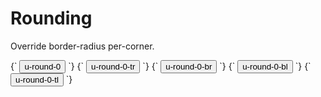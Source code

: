 
<Meta title="Utilities/border-radius" />

# Rounding

Override border-radius per-corner.

<Canvas>
  <Story name="u-round-0">
    {`
      <button class="a-button u-round-0">u-round-0</button>
    `}
  </Story>
  <Story name="u-round-0-tr">
    {`
      <button class="a-button u-round-0-tr">u-round-0-tr</button>
    `}
  </Story>
  <Story name="u-round-0-br">
    {`
      <button class="a-button u-round-0-br">u-round-0-br</button>
    `}
  </Story>
  <Story name="u-round-0-bl">
    {`
      <button class="a-button u-round-0-bl">u-round-0-bl</button>
    `}
  </Story>
  <Story name="u-round-0-tl">
    {`
      <button class="a-button u-round-0-tl">u-round-0-tl</button>
    `}
  </Story>
</Canvas>
